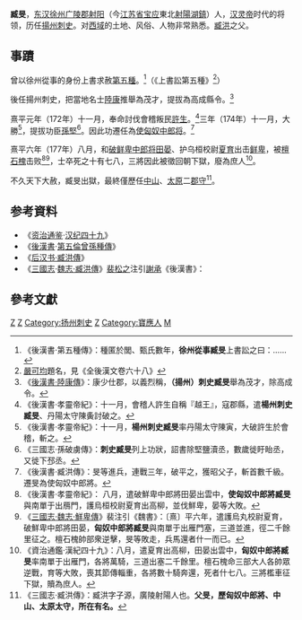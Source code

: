 '''臧旻'''，[[东汉|东汉]][[徐州刺史部|徐州]][[广陵郡|广陵郡]][[射阳县_(古代)|射阳]]（今[[江苏省|江苏省]][[寶應縣|宝应]]東北[[射陽湖鎮|射陽湖鎮]]）人，[[汉灵帝|汉灵帝]]时代的将领，历任[[扬州_(古代)|揚州]][[刺史|刺史]]。对[[西域|西域]]的土地、风俗、人物非常熟悉。[[臧洪|臧洪]]之父。

==事蹟==
曾以徐州從事的身份上書求赦[[第五種|第五種]]。<ref name=求赦>《後漢書·第五種傳》：種匿於閭、甄氏數年，'''徐州從事臧旻'''上書訟之曰：……</ref>（《上書訟第五種》<ref>[[嚴可均|嚴可均]]題名，見《全後漢文卷六十八》</ref>）
{{quote|“臣聞士有忍死之辱，必有就事之計，故季布屈節於朱家，管仲錯行於召忽。此二臣可以死而不死者，非愛身於須臾，貪命於苟活，隱其智力，顧其權略，庶幸逢時有所為耳。卒遭高帝之成業，齊桓之興伯，遺其亡逃之行，赦其射鉤之仇，拔於囚虜之中，信其佐國之謀，勳效傳於百世，君臣載於篇籍。假令二主紀過於纖介，則此二臣同死於犬馬，沉名於溝壑，當何由得申其補過之功，建其奇奧之術乎？伏見故兗州刺史第五種，傑然自建，在鄉曲無苞苴之嫌，步朝堂無擇言之闕，天性疾惡，公方不曲，故論者說清高以種為上，序直士以種為首。《春秋》之義，選人所長，棄其所短，錄其小善，除其大過。種所坐以盜賊公負，筋力未就，罪至征徙，非有大惡。昔虞舜事親，大杖則走。故種逃亡，苟全性命，冀有朱家之路，以顯季布之會，願陛下無遺須臾之恩，令種有持忠入地之恨。”<ref name=求赦/>}}

後任揚州刺史，把當地名士[[陸康|陸康]]推舉為茂才，提拔為高成縣令。<ref>《[[s:後漢書/卷31|後漢書·陸康傳]]》：康少仕郡，以義烈稱，'''（揚州）刺史臧旻'''舉為茂才，除高成令。</ref>

熹平元年（172年）十一月，奉命討伐會稽叛民[[許昌_(東漢)|許生]]。<ref>《後漢書·孝靈帝紀》：十一月，會稽人許生自稱『越王』，寇郡縣，遣'''楊州刺史臧旻'''、丹陽太守陳夤討破之。</ref>三年（174年）十一月，大勝<ref>《後漢書·孝靈帝紀》：十一月，'''楊州刺史臧旻'''率丹陽太守陳寅，大破許生於會稽，斬之。</ref>，提拔功臣[[孫堅|孫堅]]<ref>《三國志·孫破虜傳》：'''刺史臧旻'''列上功狀，詔書除堅鹽瀆丞，數歲徙盱眙丞，又徙下邳丞。</ref>。因此功遷任為[[使匈奴中郎将|使匈奴中郎将]]。<ref>《後漢書·臧洪傳》：旻等進兵，連戰三年，破平之，獲昭父子，斬首數千級。遷旻為使匈奴中郎將。</ref>

熹平六年（177年）八月，和[[破鲜卑中郎将|破鲜卑中郎将]][[田晏|田晏]]、护乌桓校尉[[夏育_(東漢)|夏育]]出击[[鲜卑|鲜卑]]，被[[檀石槐|檀石槐]]击败<ref>《後漢書·孝靈帝紀》： 八月，遣破鮮卑中郎將田晏出雲中，'''使匈奴中郎將臧旻'''與南單于出鴈門，護烏桓校尉夏育出高柳，並伐鮮卑，晏等大敗。</ref><ref>《[[s:三國志/卷30|三國志·魏志·鮮卑傳]]》裴注引《魏書》：〔熹〕平六年，遣護烏丸校尉夏育，破鮮卑中郎將田晏，'''匈奴中郎將臧旻'''與南單于出雁門塞，三道並進，徑二千餘里征之。檀石槐帥部衆逆擊，旻等敗走，兵馬還者什一而已。</ref>，士卒死之十有七八，三將因此被徵回朝下獄，廢為庶人<ref>《資治通鑑·漢紀四十九》：八月，遣夏育出高柳，田晏出雲中，'''匈奴中郎將臧旻'''率南單于出雁門，各將萬騎，三道出塞二千餘里。檀石槐命三部大人各帥眾逆戰，育等大敗，喪其節傳輜重，各將數十騎奔還，死者什七八。三將檻車征下獄，贖為庶人。</ref>。

不久天下大赦，臧旻出獄，最終僅歷任[[中山郡#中山太守（－232年）|中山]]、[[太原郡|太原]]二[[郡守|郡守]]<ref>《三國志·臧洪傳》：臧洪字子源，廣陵射陽人也。'''父旻，歷匈奴中郎將、中山、太原太守，所在有名。'''</ref>。

== 参考資料 ==
*《[[资治通鉴|资治通鉴]]·[[s:资治通鉴/卷057|汉纪四十九]]》
*《[[後漢書|後漢書]]·[[s:後漢書/卷41|第五倫曾孫種傳]]》
*《[[s:後漢書/卷58|后汉书·臧洪傳]]》
*《[[三國志|三國志]]·[[s:三國志/卷07#臧洪|魏志·臧洪傳]]》[[裴松之|裴松之]]注引[[謝承|謝承]]《後漢書》：
{{quote|（臧）旻有幹事才，達於從政，為漢良吏。初從徐州從事闢司徒府，除盧奴令，冀州舉尤異，遷揚州刺史、丹楊太守。是時邊方有警，羌、胡出寇，三府舉能，遷旻匈奴中郎將。討賊有功，徵拜議郎，還京​​師。見太尉袁逢，逢問其西域諸國土地、風俗、人物、種數。旻具答言西域本三十六國，後分為五十五，稍散至百餘國；其國大小，道裡近遠，人數多少，風俗燥濕，山川、草木、鳥獸、異物名種，不與中國同者，悉口陳其狀，手畫地形。逢奇其才，嘆息言：「雖班固作西域傳，何以加此？」旻轉拜長水校尉，終太原太守。}}
== 參考文獻 ==
{{Reflist|2}}

[[Category:东汉太守|Z]]
[[Category:東漢刺史|Z]]
[[Category:扬州刺史|Category:扬州刺史]]
[[Category:东汉中郎将|Z]]
[[Category:寶應人|Category:寶應人]]
[[Category:臧姓|M]]
